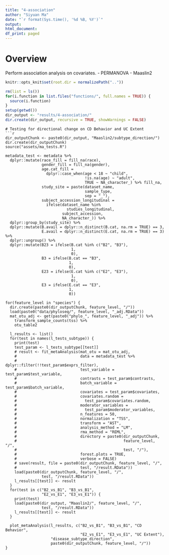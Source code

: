 ```yaml
---
title: "4-association"
author: "Siyuan Ma"
date: "`r format(Sys.time(), '%d %B, %Y')`"
output:
html_document:
df_print: paged
---
```

# Overview
Perform association analysis on covariates.
- PERMANOVA
- Maaslin2

```r
knitr::opts_knit$set(root.dir = normalizePath(".."))
```
```r
rm(list = ls())
for(i.function in list.files("functions/", full.names = TRUE)) {
  source(i.function)
}
setup(getwd())
dir_output <- "results/4-association/"
dir.create(dir_output, recursive = TRUE, showWarnings = FALSE)
```

```
# Testing for directional change on CD Behavior and UC Extent
```r
dir_outputChunk <- paste0(dir_output, "Maaslin2/subtype_direction/")
dir.create(dir_outputChunk)
source("assets/ma_tests.R")

metadata_test <- metadata %>% 
  dplyr::mutate(race_fill = fill_na(race),
                gender_fill = fill_na(gender),
                age.cat_fill = 
                  dplyr::case_when(age < 18 ~ "child",
                                   !is.na(age) ~ "adult",
                                   TRUE ~ NA_character_) %>% fill_na,
                study_site = paste(dataset_name, 
                                   sample_type, 
                                   sep = "_"),
                subject_accession_longitudinal =
                  ifelse(dataset_name %in%
                           studies_longitudinal,
                         subject_accession,
                         NA_character_)) %>% 
  dplyr::group_by(study_site) %>% 
  dplyr::mutate(B.avail = dplyr::n_distinct(B.cat, na.rm = TRUE) == 3,
                E.avail = dplyr::n_distinct(E.cat, na.rm = TRUE) == 3) %>% 
  dplyr::ungroup() %>% 
  dplyr::mutate(B23 = ifelse(B.cat %in% c("B2", "B3"),
                             1,
                             0),
                B3 = ifelse(B.cat == "B3",
                            1,
                            0),
                E23 = ifelse(E.cat %in% c("E2", "E3"),
                             1,
                             0),
                E3 = ifelse(E.cat == "E3",
                            1,
                            0))

for(feature_level in "species") {
  dir.create(paste0(dir_outputChunk, feature_level, "/"))
  load(paste0("data/phyloseq/", feature_level, "_adj.RData"))
  mat_otu_adj <- get(paste0("phylo_", feature_level, "_adj")) %>% 
    transform_sample_counts(tss) %>%  
    otu_table2
  
  l_results <- list()
  for(test in names(l_tests_subtype)) {
    print(test)
    test_param <- l_tests_subtype[[test]]
    # result <- fit_metaAnalysis(mat_otu = mat_otu_adj,
    #                            data = metadata_test %>%
    #                              dplyr::filter(!!test_param$exprs_filter),
    #                            test_variable = test_param$test_variable,
    #                            contrasts = test_param$contrasts,
    #                            batch_variable = test_param$batch_variable,
    #                            covariates = test_param$covariates,
    #                            covariates.random =
    #                              test_param$covariates.random,
    #                            moderator_variables =
    #                              test_param$moderator_variables,
    #                            n_features = 50,
    #                            normalization = "TSS",
    #                            transform = "AST",
    #                            analysis_method = "LM",
    #                            rma_method = "REML",
    #                            directory = paste0(dir_outputChunk,
    #                                               feature_level, "/",
    #                                               test, "/"),
    #                            forest.plots = TRUE,
    #                            verbose = FALSE)
    # save(result, file = paste0(dir_outputChunk, feature_level, "/",
    #                            test, "/result.RData"))
    load(paste0(dir_outputChunk, feature_level, "/",
                test, "/result.RData"))
    l_results[[test]] <- result
  }
  for(test in c("B2_vs_B1", "B3_vs_B1",
                "E2_vs_E1", "E3_vs_E1")) {
    print(test)
    load(paste0(dir_output, "Maaslin2/", feature_level, "/",
                test, "/result.RData"))
    l_results[[test]] <- result
  }
  
  plot_metaAnalysis(l_results, c("B2_vs_B1", "B3_vs_B1", "CD Behavior",
                                 "E2_vs_E1", "E3_vs_E1", "UC Extent"), 
                    "disease_subtype_direction",
                    paste0(dir_outputChunk, feature_level, "/"))
}
```
